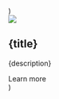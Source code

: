   <Section py="8|12|16|24" {...props}>
    <Container>
      <Grid col="1|2" gap="6|8|10">
        <Card
          image="placeholder.jpg"
          title="Integrates with your current tech stack"
          description="Curabitur non nulla sit amet nisl tempus. Commodi enim accusantium
              doloremque option."
          link="#"
        />
        <Card
          image="placeholder.jpg"
          title="High Performance not an afterthought"
          description="A eaque id quia nobis quod. Commodi enim accusantium doloremque
              option."
          link="#"
        />
      </Grid>
    </Container>
  </Section>
)

  <Div {...props}>
    <Image src={image} w="full" />
    <Div py="4|6|8">
      <H2 m="0" fontSize="3xl">
        {title}
      </H2>
      <P fontSize="xl">{description}</P>
      <ButtonLink href={link} variant="primary">
        Learn more <Icon name="arrow-right" ml="2" />
      </ButtonLink>
    </Div>
  </Div>
)
